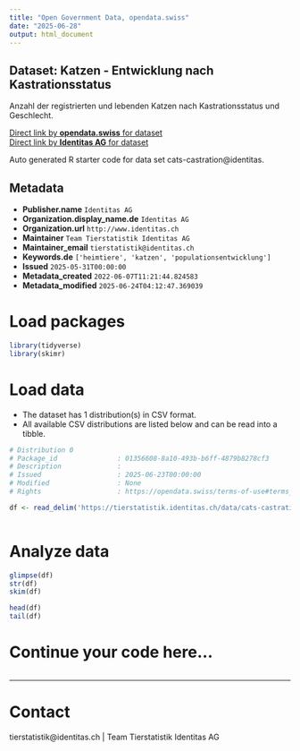 ```yaml
---
title: "Open Government Data, opendata.swiss"
date: "2025-06-28"
output: html_document
---
```


## Dataset: Katzen - Entwicklung nach Kastrationsstatus

Anzahl der registrierten und lebenden Katzen nach Kastrationsstatus und Geschlecht.

[Direct link by **opendata.swiss** for dataset](https://opendata.swiss/de/dataset/katzen-entwicklung-nach-kastrationsstatus)<br>
[Direct link by **Identitas AG** for dataset](https://tierstatistik.identitas.ch/)

Auto generated R starter code for data set cats-castration@identitas.

## Metadata

- **Publisher.name** `Identitas AG`
- **Organization.display_name.de** `Identitas AG`
- **Organization.url** `http://www.identitas.ch`
- **Maintainer** `Team Tierstatistik Identitas AG`
- **Maintainer_email** `tierstatistik@identitas.ch`
- **Keywords.de** `['heimtiere', 'katzen', 'populationsentwicklung']`
- **Issued** `2025-05-31T00:00:00`
- **Metadata_created** `2022-06-07T11:21:44.824583`
- **Metadata_modified** `2025-06-24T04:12:47.369039`


# Load packages

```r

library(tidyverse)
library(skimr)

```

# Load data

-   The dataset has 1 distribution(s) in CSV format.
-   All available CSV distributions are listed below and can be read into a tibble.

```r

# Distribution 0
# Package_id               : 01356608-8a10-493b-b6ff-4879b8278cf3
# Description              : 
# Issued                   : 2025-06-23T00:00:00
# Modified                 : None
# Rights                   : https://opendata.swiss/terms-of-use#terms_by

df <- read_delim('https://tierstatistik.identitas.ch/data/cats-castration.csv')



```

# Analyze data

```r

glimpse(df)
str(df)
skim(df)

head(df)
tail(df)

```

# Continue your code here...

```r

```

------------------------------------------------------------------------

# Contact

tierstatistik@identitas.ch | Team Tierstatistik Identitas AG
